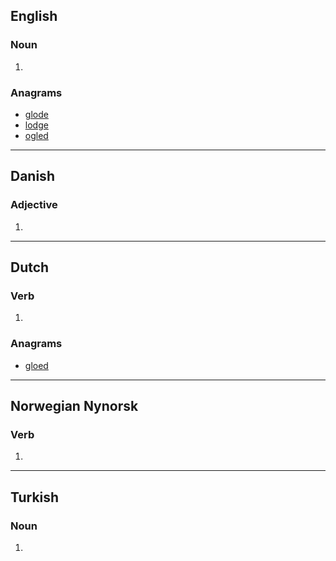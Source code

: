 ==English==

===Noun===
{{en-noun|~}}

# {{archaic spelling of|gold|lang=en}}

===Anagrams===
* [[glode#English|glode]]
* [[lodge#English|lodge]]
* [[ogled#English|ogled]]

----

==Danish==

===Adjective===
{{head|da|adjective form}}

# {{form of|definite and plural|gold|lang=da}}

----

==Dutch==

===Verb===
{{nl-verb-form}}

# {{nl-verb form of|n=sg|t=past|m=subj|gelden}}

===Anagrams===
* [[gloed#Dutch|gloed]]

----

==Norwegian Nynorsk==

===Verb===
{{head|nn|verb form}}

# {{form of|past participle|gjelda|lang=nn}}

----

==Turkish==

===Noun===
{{head|tr|noun form}}

# {{inflection of|gol||loc|s|lang=tr}}